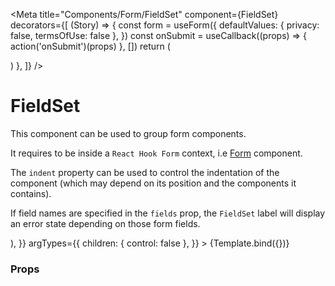 
<Meta
  title="Components/Form/FieldSet"
  component={FieldSet}
  decorators={[
    (Story) => {
      const form = useForm({
        defaultValues: { privacy: false, termsOfUse: false },
      })
      const onSubmit = useCallback((props) => {
        action('onSubmit')(props)
      }, [])
      return (
        <Form form={form} onSubmit={onSubmit}>
          <Story />
        </Form>
      )
    },
  ]}
/>

# FieldSet

This component can be used to group form components.

It requires to be inside a `React Hook Form` context, i.e [Form](/docs/components-form-form--default-story) component.

The `indent` property can be used to control the indentation of the component (which may depend on its position and the components it contains).

If field names are specified in the `fields` prop, the `FieldSet` label will display an error state depending on those form fields.


<Canvas>
  <Story
    name="Default"
    args={{
      label: 'Privacy',
      children: (
        <>
          <ToggleSwitch
            name="privacy"
            label="Accept Privacy"
            layout={ToggleSwitchLayout.spaceBetween}
          />
          <ToggleSwitch
            name="termsOfUse"
            label="Accept terms of use"
            layout={ToggleSwitchLayout.spaceBetween}
          />
        </>
      ),
    }}
    argTypes={{
      children: { control: false },
    }}
  >
    {Template.bind({})}
  </Story>
</Canvas>

### Props

<ArgsTable story="Default" />
